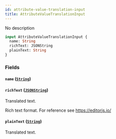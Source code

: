 ```yaml
---
id: attribute-value-translation-input
title: AttributeValueTranslationInput
---
```


No description

```graphql
input AttributeValueTranslationInput {
  name: String
  richText: JSONString
  plainText: String
}
```

### Fields

#### `name` ([`String`](../../../developer/api-reference/scalars/string))

#### `richText` ([`JSONString`](../../../developer/api-reference/scalars/jsonstring))

Translated text.

Rich text format. For reference see https://editorjs.io/

#### `plainText` ([`String`](../../../developer/api-reference/scalars/string))

Translated text.
